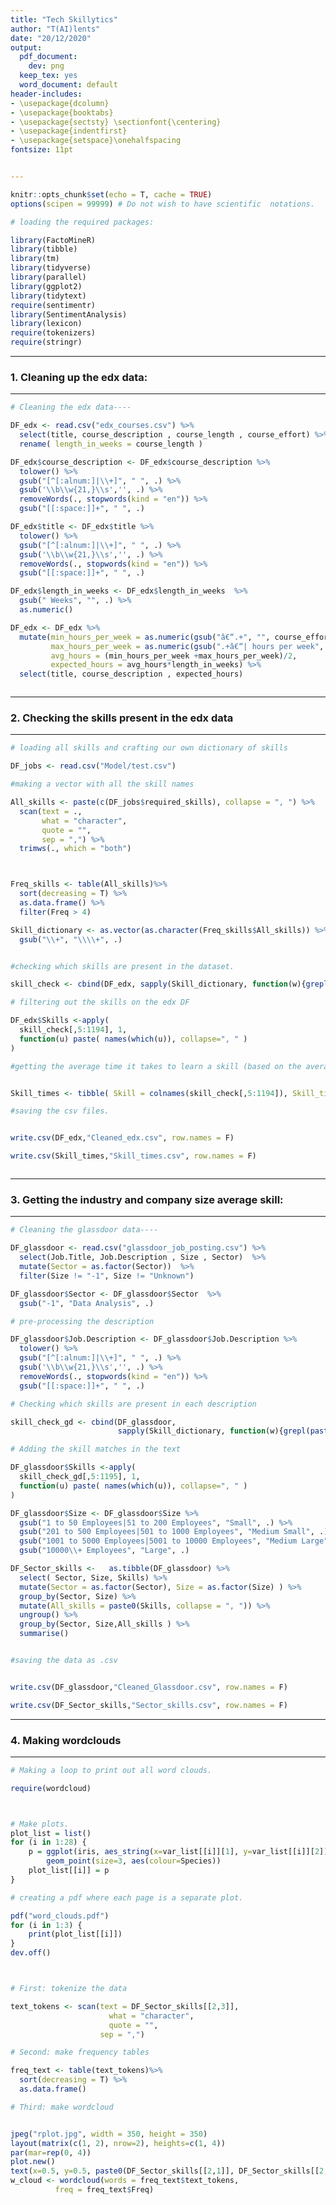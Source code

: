 ```yaml
---
title: "Tech Skillytics"
author: "T(AI)lents"
date: "20/12/2020"
output:
  pdf_document:
    dev: png
  keep_tex: yes
  word_document: default
header-includes:
- \usepackage{dcolumn}
- \usepackage{booktabs}
- \usepackage{sectsty} \sectionfont{\centering}
- \usepackage{indentfirst}
- \usepackage{setspace}\onehalfspacing
fontsize: 11pt


---
```



```r

knitr::opts_chunk$set(echo = T, cache = TRUE)
options(scipen = 99999) # Do not wish to have scientific  notations.


```


```r
# loading the required packages:

library(FactoMineR)
library(tibble)
library(tm)
library(tidyverse)
library(parallel)
library(ggplot2)
library(tidytext)
require(sentimentr)
library(SentimentAnalysis)
library(lexicon)
require(tokenizers)
require(stringr)

```



\pagebreak

\tableofcontents

\pagebreak


----

### 1. Cleaning up the edx data: 

----

```r

# Cleaning the edx data----

DF_edx <- read.csv("edx_courses.csv") %>% 
  select(title, course_description , course_length , course_effort) %>% 
  rename( length_in_weeks = course_length )

DF_edx$course_description <- DF_edx$course_description %>% 
  tolower() %>%
  gsub("[^[:alnum:]|\\+]", " ", .) %>% 
  gsub('\\b\\w{21,}\\s','', .) %>% 
  removeWords(., stopwords(kind = "en")) %>% 
  gsub("[[:space:]]+", " ", .)

DF_edx$title <- DF_edx$title %>% 
  tolower() %>%
  gsub("[^[:alnum:]|\\+]", " ", .) %>% 
  gsub('\\b\\w{21,}\\s','', .) %>% 
  removeWords(., stopwords(kind = "en")) %>% 
  gsub("[[:space:]]+", " ", .)

DF_edx$length_in_weeks <- DF_edx$length_in_weeks  %>% 
  gsub(" Weeks", "", .) %>% 
  as.numeric()

DF_edx <- DF_edx %>% 
  mutate(min_hours_per_week = as.numeric(gsub("â€“.+", "", course_effort)),
         max_hours_per_week = as.numeric(gsub(".+â€“| hours per week", "", course_effort)), 
         avg_hours = (min_hours_per_week +max_hours_per_week)/2,
         expected_hours = avg_hours*length_in_weeks) %>%
  select(title, course_description , expected_hours)



```


----

### 2. Checking the skills present in the edx data

----


```r

# loading all skills and crafting our own dictionary of skills

DF_jobs <- read.csv("Model/test.csv")

#making a vector with all the skill names

All_skills <- paste(c(DF_jobs$required_skills), collapse = ", ") %>% 
  scan(text = .,
       what = "character",
       quote = "", 
       sep = ",") %>% 
  trimws(., which = "both") 



Freq_skills <- table(All_skills)%>% 
  sort(decreasing = T) %>% 
  as.data.frame() %>% 
  filter(Freq > 4)

Skill_dictionary <- as.vector(as.character(Freq_skills$All_skills)) %>% 
  gsub("\\+", "\\\\+", .)



```


```r



#checking which skills are present in the dataset.

skill_check <- cbind(DF_edx, sapply(Skill_dictionary, function(w){grepl(paste0("\\b",w,"\\b"),DF_edx$course_description)}))

# filtering out the skills on the edx DF

DF_edx$Skills <-apply(
  skill_check[,5:1194], 1, 
  function(u) paste( names(which(u)), collapse=", " ) 
)

#getting the average time it takes to learn a skill (based on the average time of the courses that said skill appeared in)


Skill_times <- tibble( Skill = colnames(skill_check[,5:1194]), Skill_time = colSums( skill_check[,5:1194]*skill_check$expected_hours )/colSums(skill_check[,5:1194])) 


```



```r
#saving the csv files. 


write.csv(DF_edx,"Cleaned_edx.csv", row.names = F)

write.csv(Skill_times,"Skill_times.csv", row.names = F)



```



----

### 3. Getting the industry and company size average skill: 

----


```r

# Cleaning the glassdoor data----

DF_glassdoor <- read.csv("glassdoor_job_posting.csv") %>% 
  select(Job.Title, Job.Description , Size , Sector)  %>% 
  mutate(Sector = as.factor(Sector))  %>% 
  filter(Size != "-1", Size != "Unknown")

DF_glassdoor$Sector <- DF_glassdoor$Sector  %>%
  gsub("-1", "Data Analysis", .)

# pre-processing the description

DF_glassdoor$Job.Description <- DF_glassdoor$Job.Description %>% 
  tolower() %>%
  gsub("[^[:alnum:]|\\+]", " ", .) %>% 
  gsub('\\b\\w{21,}\\s','', .) %>% 
  removeWords(., stopwords(kind = "en")) %>% 
  gsub("[[:space:]]+", " ", .)

# Checking which skills are present in each description

skill_check_gd <- cbind(DF_glassdoor,
                        sapply(Skill_dictionary, function(w){grepl(paste0("\\b",w,"\\b"),DF_glassdoor$Job.Description)}))

# Adding the skill matches in the text

DF_glassdoor$Skills <-apply(
  skill_check_gd[,5:1195], 1, 
  function(u) paste( names(which(u)), collapse=", " ) 
)

DF_glassdoor$Size <- DF_glassdoor$Size %>% 
  gsub("1 to 50 Employees|51 to 200 Employees", "Small", .) %>% 
  gsub("201 to 500 Employees|501 to 1000 Employees", "Medium Small", .)%>% 
  gsub("1001 to 5000 Employees|5001 to 10000 Employees", "Medium Large", .)%>% 
  gsub("10000\\+ Employees", "Large", .)

DF_Sector_skills <-   as.tibble(DF_glassdoor) %>% 
  select( Sector, Size, Skills) %>% 
  mutate(Sector = as.factor(Sector), Size = as.factor(Size) ) %>%
  group_by(Sector, Size) %>% 
  mutate(All_skills = paste0(Skills, collapse = ", ")) %>% 
  ungroup() %>% 
  group_by(Sector, Size,All_skills ) %>% 
  summarise()



```



```r

#saving the data as .csv


write.csv(DF_glassdoor,"Cleaned_Glassdoor.csv", row.names = F)

write.csv(DF_Sector_skills,"Sector_skills.csv", row.names = F)


```






----

### 4. Making wordclouds

----

```r

# Making a loop to print out all word clouds.

require(wordcloud)



# Make plots.
plot_list = list()
for (i in 1:28) {
    p = ggplot(iris, aes_string(x=var_list[[i]][1], y=var_list[[i]][2])) +
        geom_point(size=3, aes(colour=Species))
    plot_list[[i]] = p
}

# creating a pdf where each page is a separate plot.

pdf("word_clouds.pdf")
for (i in 1:3) {
    print(plot_list[[i]])
}
dev.off()



# First: tokenize the data

text_tokens <- scan(text = DF_Sector_skills[[2,3]],
                      what = "character",
                      quote = "",
                    sep = ",")

# Second: make frequency tables

freq_text <- table(text_tokens)%>% 
  sort(decreasing = T) %>% 
  as.data.frame()

# Third: make wordcloud


jpeg("rplot.jpg", width = 350, height = 350)
layout(matrix(c(1, 2), nrow=2), heights=c(1, 4))
par(mar=rep(0, 4))
plot.new()
text(x=0.5, y=0.5, paste0(DF_Sector_skills[[2,1]], DF_Sector_skills[[2,2]]))
w_cloud <- wordcloud(words = freq_text$text_tokens,
          freq = freq_text$Freq)


```























